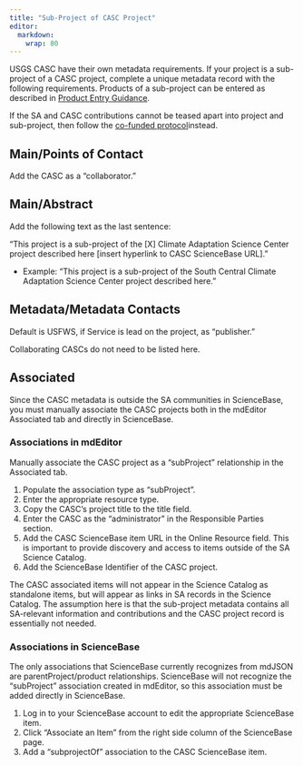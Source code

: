 ```yaml
---
title: "Sub-Project of CASC Project"
editor: 
  markdown: 
    wrap: 80
---
```


USGS CASC have their own metadata requirements. If your project is a sub-project
of a CASC project, complete a unique metadata record with the following
requirements. Products of a sub-project can be entered as described in [Product
Entry Guidance](../../product-entry-guidance/).

If the SA and CASC contributions cannot be teased apart into project and
sub-project, then follow the [co-funded
protocol](../collaborating-protocol.md)instead.

## Main/Points of Contact

Add the CASC as a “collaborator.”

## Main/Abstract

Add the following text as the last sentence:

“This project is a sub-project of the \[X\] Climate Adaptation Science Center
project described here \[insert hyperlink to CASC ScienceBase URL\].”

-   Example: “This project is a sub-project of the South Central Climate
    Adaptation Science Center project described here.”

## Metadata/Metadata Contacts

Default is USFWS, if Service is lead on the project, as “publisher.”

Collaborating CASCs do not need to be listed here.

## Associated

Since the CASC metadata is outside the SA communities in ScienceBase, you must
manually associate the CASC projects both in the mdEditor Associated tab and
directly in ScienceBase.

### Associations in mdEditor

Manually associate the CASC project as a “subProject” relationship in the
Associated tab.

1.  Populate the association type as “subProject”.
2.  Enter the appropriate resource type.
3.  Copy the CASC’s project title to the title field.
4.  Enter the CASC as the “administrator” in the Responsible Parties section.
5.  Add the CASC ScienceBase item URL in the Online Resource field. This is
    important to provide discovery and access to items outside of the SA Science
    Catalog.
6.  Add the ScienceBase Identifier of the CASC project.

The CASC associated items will not appear in the Science Catalog as standalone
items, but will appear as links in SA records in the Science Catalog. The
assumption here is that the sub-project metadata contains all SA-relevant
information and contributions and the CASC project record is essentially not
needed.

### Associations in ScienceBase

The only associations that ScienceBase currently recognizes from mdJSON are
parentProject/product relationships. ScienceBase will not recognize the
“subProject” association created in mdEditor, so this association must be added
directly in ScienceBase.

1.  Log in to your ScienceBase account to edit the appropriate ScienceBase item.
2.  Click “Associate an Item” from the right side column of the ScienceBase
    page.
3.  Add a “subprojectOf” association to the CASC ScienceBase item.
